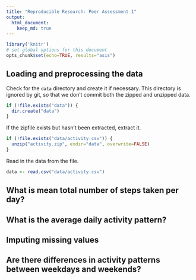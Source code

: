 ```yaml
---
title: "Reproducible Research: Peer Assessment 1"
output:
  html_document:
    keep_md: true
---
```

```r
library('knitr')
# set global options for this document
opts_chunk$set(echo=TRUE, results="asis")
```

## Loading and preprocessing the data

Check for the `data` directory and create it if necessary.  This directory is ignored by git, so that we don't commit both the zipped and unzipped data.
```r
if (!file.exists("data")) {
  dir.create("data")
}
```

If the zipfile exists but hasn't been extracted, extract it.
```r
if (!file.exists("data/activity.csv")) {
  unzip("activity.zip", exdir="data", overwrite=FALSE)
}
```

Read in the data from the file.
```r
data <- read.csv("data/activity.csv")
```


## What is mean total number of steps taken per day?



## What is the average daily activity pattern?



## Imputing missing values



## Are there differences in activity patterns between weekdays and weekends?
